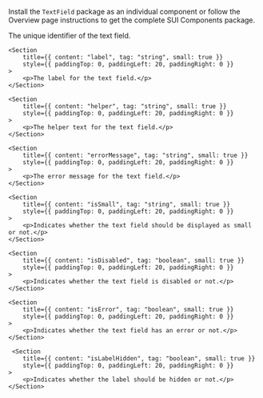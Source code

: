 
<Section contained={true} style={{ paddingTop: 0, paddingBottom: 0 }}>
	<p>
		Install the <Code small={true}>TextField</Code> package as an individual
		component or follow the Overview page instructions to get the complete SUI
		Components package.
	</p>
</Section>

<Section title="Props" border={true}>
	<Section
		title={{ content: "id", tag: "string", small: true }}
		style={{ paddingTop: 0, paddingLeft: 20, paddingRight: 0 }}
	>
		<p>The unique identifier of the text field.</p>
	</Section>

    <Section
		title={{ content: "label", tag: "string", small: true }}
		style={{ paddingTop: 0, paddingLeft: 20, paddingRight: 0 }}
	>
		<p>The label for the text field.</p>
	</Section>

    <Section
		title={{ content: "helper", tag: "string", small: true }}
		style={{ paddingTop: 0, paddingLeft: 20, paddingRight: 0 }}
	>
		<p>The helper text for the text field.</p>
	</Section>

	<Section
		title={{ content: "errorMessage", tag: "string", small: true }}
		style={{ paddingTop: 0, paddingLeft: 20, paddingRight: 0 }}
	>
		<p>The error message for the text field.</p>
	</Section>

	<Section
		title={{ content: "isSmall", tag: "string", small: true }}
		style={{ paddingTop: 0, paddingLeft: 20, paddingRight: 0 }}
	>
		<p>Indicates whether the text field should be displayed as small or not.</p>
	</Section>

	<Section
		title={{ content: "isDisabled", tag: "boolean", small: true }}
		style={{ paddingTop: 0, paddingLeft: 20, paddingRight: 0 }}
	>
		<p>Indicates whether the text field is disabled or not.</p>
	</Section>

    <Section
		title={{ content: "isError", tag: "boolean", small: true }}
		style={{ paddingTop: 0, paddingLeft: 20, paddingRight: 0 }}
	>
		<p>Indicates whether the text field has an error or not.</p>
	</Section>

     <Section
		title={{ content: "isLabelHidden", tag: "boolean", small: true }}
		style={{ paddingTop: 0, paddingLeft: 20, paddingRight: 0 }}
	>
		<p>Indicates whether the label should be hidden or not.</p>
	</Section>

</Section>
